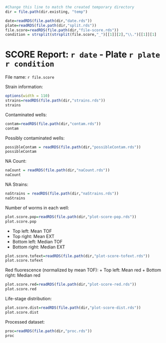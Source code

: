 ```r
#Change this line to match the created temporary directory
dir = file.path(dir.existing, "temp")

date=readRDS(file.path(dir,"date.rds"))
plate=readRDS(file.path(dir,"split.rds"))
file.score=readRDS(file.path(dir,"file-score.rds"))
condition = strsplit(strsplit(file.score,"_")[[1]][2],"\\.")[[1]][1]
```

SCORE Report: `r date` - Plate `r plate` `r condition`
========================================================
File name: `r file.score`


Strain information:
```r
options(width = 110)
strains=readRDS(file.path(dir,"strains.rds"))
strains
```


Contaminated wells:
```r
contam=readRDS(file.path(dir,"contam.rds"))
contam
```


Possibly contaminated wells:
```r
possibleContam = readRDS(file.path(dir,"possibleContam.rds"))
possibleContam
```


NA Count:
```r
naCount = readRDS(file.path(dir,"naCount.rds"))
naCount
```


NA Strains:
```r
naStrains = readRDS(file.path(dir,"naStrains.rds"))
naStrains
```


Number of worms in each well:
```r
plot.score.pop=readRDS(file.path(dir,"plot-score-pop.rds"))
plot.score.pop
```



+ Top left: Mean TOF
+ Top right: Mean EXT
+ Bottom left: Median TOF
+ Bottom right: Median EXT
```r
plot.score.tofext=readRDS(file.path(dir,"plot-score-tofext.rds"))
plot.score.tofext
```



Red fluorescence (normalized by mean TOF):
+ Top left: Mean red
+ Bottom right: Median red
```r
plot.score.red=readRDS(file.path(dir,"plot-score-red.rds"))
plot.score.red
```



Life-stage distribution:
```r
plot.score.dist=readRDS(file.path(dir,"plot-score-dist.rds"))
plot.score.dist
```



Processed dataset:
```r
proc=readRDS(file.path(dir,"proc.rds"))
proc
```


